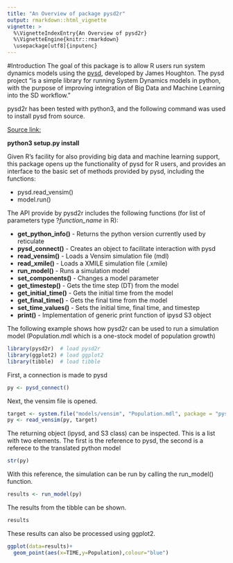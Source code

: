 ```yaml
---
title: "An Overview of package pysd2r"
output: rmarkdown::html_vignette
vignette: >
  %\VignetteIndexEntry{An Overview of pysd2r}
  %\VignetteEngine{knitr::rmarkdown}
  \usepackage[utf8]{inputenc}
---
```


#Introduction
The goal of this package is to allow R users run system dynamics models using the [pysd](
https://pysd.readthedocs.io/en/master/), developed by James Houghton. The pysd
project "is a simple library for running System Dynamics models in python, with the purpose of 
improving integration of Big Data and Machine Learning into the SD workflow."

pysd2r has been tested with python3, and the following command was used to install pysd from source.

[Source link:](https://github.com/JamesPHoughton/pysd)

**python3 setup.py install**

Given R's facility for also providing big data and machine learning support, this package opens up the functionality of pysd for R users, and provides an interface to the basic set of methods provided by pysd, including the functions:


* pysd.read_vensim()
* model.run()

The API provide by pysd2r includes the following functions (for list of parameters type ?*function_name* in R):

* **get_python_info()** - Returns the python version  currently used by reticulate
* **pysd_connect()** - Creates an object to facilitate interaction with pysd
* **read_vensim()** - Loads a Vensim simulation file (mdl)
* **read_xmile()** - Loads a XMILE simulation file (.xmile)
* **run_model()**  - Runs a simulation model
* **set_components()** - Changes a model parameter
* **get_timestep()** - Gets the time step (DT) from the model
* **get_initial_time()** - Gets the initial time from the model
* **get_final_time()** - Gets the final time from the model
* **set_time_values()** - Sets the initial time, final time, and timestep
* **print()** - Implementation of generic print function of ipysd S3 object


The following example shows how pysd2r can be used to run a simulation model (Population.mdl which is a one-stock model of population growth)

```r
library(pysd2r)  # load pysd2r
library(ggplot2) # load ggplot2
library(tibble)  # load tibble
```

First, a connection is made to pysd

```r
py <- pysd_connect()
```

Next, the vensim file is opened.

```r
target <- system.file("models/vensim", "Population.mdl", package = "pysd2r")
py <- read_vensim(py, target)
```

The returning object (ipysd, and S3 class) can be inspected. This is a list with two elements. The first is the reference to pysd, the second is a referece to the translated python model

```r
str(py)
```

With this reference, the simulation can be run by calling the run_model() function.

```r
results <- run_model(py)
```

The results from the tibble can be shown.


```r
results
```

These results can also be processed using ggplot2.

```r
ggplot(data=results)+
  geom_point(aes(x=TIME,y=Population),colour="blue")
```
